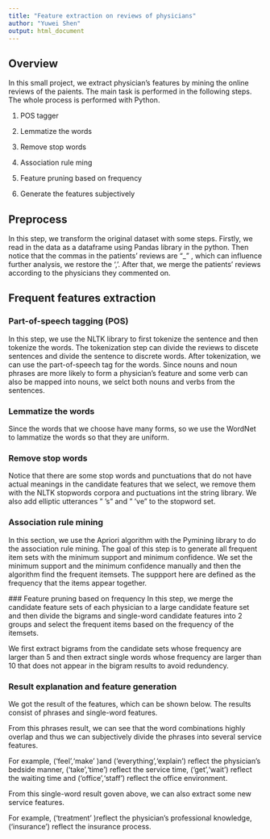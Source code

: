 ```yaml
---
title: "Feature extraction on reviews of physicians"
author: "Yuwei Shen"
output: html_document
---
```


## Overview
In this small project, we extract physician's features by mining the online reviews of the paients.
The main task is performed in the following steps. The whole process is performed with Python.

(1) POS tagger

(2) Lemmatize the words 

(3) Remove stop words

(4) Association rule ming

(5) Feature pruning based on frequency

(6) Generate the features subjectively


## Preprocess

In this step, we transform the original dataset with some steps. Firstly, we read in the data as a dataframe using Pandas library in the python. 
Then notice that the commas in the patients' reviews are "\_" , which can influence further analysis, we restore the ','.
After that, we merge the patients' reviews according to the physicians they commented on. 

## Frequent features extraction

### Part-of-speech tagging (POS)
In this step, we use the NLTK library to first tokenize the sentence and then tokenize the words. The tokenization step can divide the reviews to discete sentences
and divide the sentence to discrete words. After tokenization, we can use the part-of-speech tag for the words. Since nouns and noun phrases are more likely to form 
a physician's feature and some verb can also be mapped into nouns, we selct both nouns and verbs from the sentences.

### Lemmatize the words
 Since the words that we choose have many forms, so we use the WordNet to lammatize the words so that they are uniform.
 
### Remove stop words
Notice that there are some stop words and punctuations that do not have actual meanings in the candidate features that we select, we remove them with the NLTK 
stopwords corpora and puctuations int the string library. We also add elliptic utterances " 's" and " 've" to the stopword set.

### Association rule mining
In this section, we use the Apriori algorithm with the Pymining library to do the association rule mining. The goal of this step is to generate all frequent item sets with the minimum support and minimum confidence. 
 We set the minimum support and the minimum confidence manually and then the algorithm find the frequent itemsets. The suppport here are defined as the frequency that the items appear together.  
 
 ### Feature pruning based on frequency
 In this step, we merge the candidate feature sets of each physician to a large candidate feature set and then divide the bigrams and single-word candidate features into 2 groups and select the frequent items based on the frequency of the itemsets. 

We first extract bigrams from the candidate sets whose frequency are larger than 5 and then extract single words whose frequency are larger than 10 that does not appear in the bigram results to avoid redundency. 

### Result explanation and feature generation
We got the result of the features, which can be shown below. The results consist of phrases and single-word features.

From this phrases result, we can see that the word combinations highly overlap and thus we can subjectively divide the phrases into several service features. 

For example, ('feel','make' )and ('everything','explain') reflect the physician's bedside manner, ('take','time') reflect the service time, ('get','wait') reflect the waiting time and ('office','staff') reflect the office environment.

From this single-word result goven above, we can also extract some new service features. 

For example, ('treatment' )reflect the physician's professional knowledge, ('insurance') reflect the insurance process.

 







